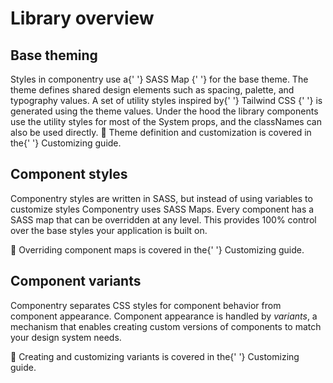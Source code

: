 # Library overview

## Base theming

<Text>
  Styles in componentry use a{' '}
  <Anchor as='a' href='https://sass-lang.com/documentation/values/maps'>
    SASS Map
  </Anchor>{' '}
  for the base theme. The theme defines shared design elements such as spacing, palette,
  and typography values. A set of utility styles inspired by{' '}
  <Anchor as='a' href='https://tailwindcss.com/'>
    Tailwind CSS
  </Anchor>{' '}
  is generated using the theme values. Under the hood the library components use the
  utility styles for most of the System props, and the classNames can also be used
  directly.
</Text>

<Text>
  📝 Theme definition and customization is covered in the{' '}
  <Anchor to='/getting-started/customizing'>Customizing guide</Anchor>.
</Text>

## Component styles

Componentry styles are written in SASS, but instead of using variables to customize styles
Componentry uses <Anchor as='a' href='https://sass-lang.com/documentation/values/maps'>
SASS Maps</Anchor>. Every component has a SASS map that can be overridden at any level.
This provides 100% control over the base styles your application is built on.

<Text>
  📝 Overriding component maps is covered in the{' '}
  <Anchor to='/getting-started/customizing'>Customizing guide</Anchor>.
</Text>

## Component variants

Componentry separates CSS styles for component behavior from component appearance.
Component appearance is handled by _variants_, a mechanism that enables creating custom
versions of components to match your design system needs.

<Text>
  📝 Creating and customizing variants is covered in the{' '}
  <Anchor to='/getting-started/customizing'>Customizing guide</Anchor>.
</Text>
